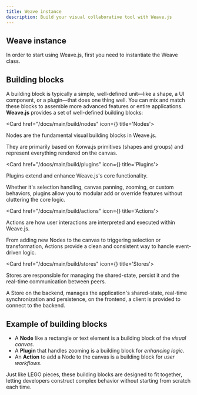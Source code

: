 ```yaml
---
title: Weave instance
description: Build your visual collaborative tool with Weave.js
---
```



## Weave instance

In order to start using Weave.js, first you need to instantiate the Weave class.

## Building blocks

A building block is typically a simple, well-defined unit—like a shape, a UI component, or a
plugin—that does one thing well. You can mix and match these blocks to assemble more advanced
features or entire applications. **Weave.js** provides a set of well-defined building blocks:

<Cards>

<Card href="/docs/main/build/nodes" icon={<SquareMousePointer className="text-purple-300" />} title='Nodes'>

Nodes are the fundamental visual building blocks in Weave.js.

They are primarily based on Konva.js primitives (shapes and groups) and represent everything
rendered on the canvas.

</Card>

<Card href="/docs/main/build/plugins" icon={<Blocks className="text-blue-300" />} title='Plugins'>

Plugins extend and enhance Weave.js's core functionality.

Whether it's selection handling, canvas panning, zooming, or custom behaviors, plugins allow you to modular
add or override features without cluttering the core logic.

</Card>

<Card href="/docs/main/build/actions" icon={<Flame className="text-green-300" />} title='Actions'>

Actions are how user interactions are interpreted and executed within Weave.js.

From adding new Nodes to the canvas to triggering selection or transformation, Actions provide a clean and
consistent way to handle event-driven logic.

</Card>

<Card href="/docs/main/build/stores" icon={<Archive className="text-red-300" />} title='Stores'>

Stores are responsible for managing the shared-state, persist it and the real-time communication between peers.

A Store on the backend, manages the application's shared-state, real-time synchronization and
persistence, on the frontend, a client is provided to connect to the backend.

</Card>

</Cards>

## Example of building blocks

- A **Node** like a rectangle or text element is a building block of the _visual canvas_.
- A **Plugin** that handles zooming is a building block for _enhancing logic_.
- An **Action** to add a Node to the canvas is a building block for _user workflows_.

Just like LEGO pieces, these building blocks are designed to fit together, letting developers
construct complex behavior without starting from scratch each time.
